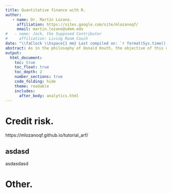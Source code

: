 ```yaml
---
title: Quantitative finance with R.
author:
   - name: Dr. Martín Lozano.
     affiliation: https://sites.google.com/site/mlozanoqf/
     email: martin.lozano@udem.edu
#   - name: Jack, the Supposed Contributor
#     affiliation: Living Room Couch
date: "\\faClock \\hspace{1 mm} Last compiled on: `r format(Sys.time(), '%d/%m/%Y, %H:%M:%S.')`"
abstract: As in the philosophy of Donald Knuth, the objective of this document is to explain to human beings what we want a computer to do as literate programming. This is a work in progress and it is under revision.
output:
  html_document:
    toc: true
    toc_float: true
    toc_depth: 2
    number_sections: true
    code_folding: hide
    theme: readable
    includes:
      after_body: analytics.html
---
```


# Credit risk.

https://mlozanoqf.github.io/tutorial_arf/

## asdasd
asdasdasd

# Other.